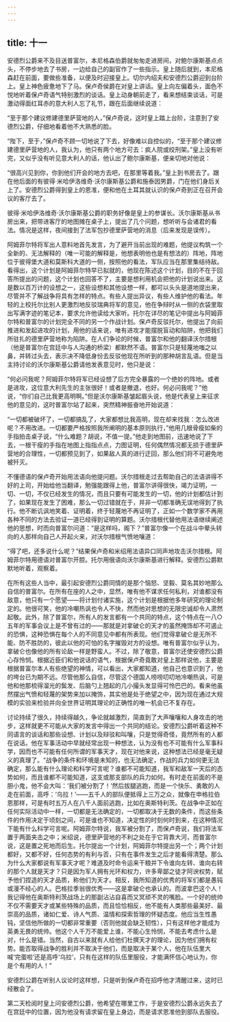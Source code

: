 ```yaml
---
---
---
```

title: 十一
---



安德烈公爵来不及目送普富尔，本尼格森伯爵就匆匆走进房间，对鲍尔康斯基点点头，不停步地去了书房，一边给自己的副官作了一些指示。皇上随后就到，本尼格森赶在前面，要做些准备，以便及时迎接皇上。切尔内绍夫和安德烈公爵迎到台阶上。皇上神色疲惫地下了马。保卢奇侯爵在对皇上讲话。皇上向左偏着头，面色不悦地听着保卢奇语气特别激烈的谈话。皇上动身朝前走了，看来想结束谈话，可是激动得面红耳赤的意大利人忘了礼节，跟在后面继续说道：

“至于那个建议修建德里萨营地的人，”保卢奇说，这时皇上踏上台阶，注意到了安德烈公爵，仔细地看着他不大熟悉的脸。

“陛下，至于，”保卢奇不顾一切地说了下去，好像难以自控似的，“至于那个建议修建德里萨营地的人，我认为，他只有两个地方可去：疯人院或绞刑架。”皇上没有听完，又似乎没有听见意大利人的话，他认出了鲍尔康斯基，便亲切地对他说：

“很高兴见到你，你到他们开会的地方去吧，在那里等着我。”皇上到书房去了。跟在他后面的有彼得·米哈伊洛维奇·沃尔康斯基公爵和施泰因男爵，门在他们身后关上了。安德烈公爵得到皇上的恩准，便和他在土耳其就认识的保卢奇到正在召开会议的客厅去了。

彼得·米哈伊洛维奇·沃尔康斯基公爵的职务好像是皇上的参谋长。沃尔康斯基从书房出来，把带进客厅的地图摊在桌子上，提出了几个问题，想听听与会诸君的看法。情况是这样，夜间接到了法军包抄德里萨营地的消息（后来发现是误传）。

阿姆菲尔特将军出人意料地首先发言，为了避开当前出现的难题，他提议构筑一个全新的、无法解释的（唯一可能的解释是，他想表明他也是有想法的）阵地，阵地位于彼得堡大道和莫斯科大道的一侧，按照他的看法，军队应当在那里集结待敌。看得出，这个计划是阿姆菲尔特早已拟就的，他现在陈述这个计划，目的不在于回答所提出的问题，这个计划也回答不了，主要是想利用机会把他的计划说出来。这是数以百万计的设想之一，这些设想和其他设想一样，都可以头头是道地提出来，尽管并不了解战争将具有怎样的特点。有些人提出异议，有些人维护他的看法。年轻的上校托尔比别人更激烈地反驳瑞典将军的意见，他在争辩时从一侧的衣袋里取出写满字迹的笔记本，要求允许他读给大家听。托尔在详尽的笔记中提出与阿姆菲尔特和普富尔的计划完全不同的另一个作战计划。保卢奇反驳托尔，他提出了向前推进和发起进攻的计划，用他的话来说，唯有进攻才能摆脱盲动和陷阱，他把我们所驻扎的德里萨营地称为陷阱。在人们争论的时候，普富尔和他的翻译沃尔措根（他是普富尔在宫廷中与人沟通的桥梁）都默然不语。普富尔只是轻蔑地嗤之以鼻，并转过头去，表示决不降低身份去反驳他现在所听到的那种胡言乱语。但是当主持讨论的沃尔康斯基公爵请他发表意见时，他只是说：

“何必问我呢？阿姆菲尔特将军已经设想了后方完全暴露的一个绝妙的阵地。或者是进攻，这位意大利先生的主张很好！或者是撤退，也好。何必问我呢？”他说，“你们自己比我更高明啊。”但是沃尔康斯基皱起眉头说，他是代表皇上来征求他的意见的，这时普富尔站了起来，突然精神振奋地开始说道：

“一切都被破坏了，一切都搞乱了，大家都想比我高明，现在却来找我：怎么改进呢？不用改进。一切都要严格按照我所阐明的基本原则执行，”他用几根骨瘦如柴的手指拍击桌子说，“什么难题？胡说，不值一提。”他走到地图前，迅速地说了下去，一根干瘦的手指在地图上指指点点，力图证明，任何偶然情况都无损于德里萨营地的合理性，一切都预见到了，如果敌人真的进行迂回，那么他们将不可避免地被歼灭。

不懂德语的保卢奇开始用法语向他提问题。沃尔措根走过去帮助自己的法语讲得不好的上司，开始给他当翻译，勉强能跟得上他，普富尔讲得很快，竭力证明，一切、一切，不仅已经发生的情况，而且只要有可能发生的一切，他的计划都估计到了，如果现在发生了困难，那么一切过错就在于，并非一切都准确无误地得到了执行。他不断讥讽地笑着、证明着，终于轻蔑地不再证明了，正如一个数学家不再用各种不同的方法去验证一道已经得到证明的算题。沃尔措根代替他用法语继续阐述他的思想，时而向普富尔问道：“是这样吗，阁下？”普富尔像一个在战斗中晕头转向的人那样向自己人开起火来，对沃尔措根气愤地嚷道：

“得了吧，还多说什么呢？”结果保卢奇和米绍用法语异口同声地攻击沃尔措根。阿姆菲尔特用德语对普富尔开腔。托尔用俄语向沃尔康斯基进行解释。安德烈公爵默默地听着，观察着。

在所有这些人当中，最引起安德烈公爵同情的是那个恼怒、坚毅、莫名其妙地那么自信的普富尔。在所有在座的人之中，显然，唯有他不谋求任何私利，对谁都没有敌意，他只有一个愿望——将计划付诸实施，这个计划是根据他多年研究的理论制定的。他很可笑，他的冷嘲热讽也令人不快，然而他对思想的无限忠诚却令人肃然起敬。此外，除了普富尔，所有人的发言都有一个共同的特点，这个特点在一八○五年的军事会议上是不曾有过的——那就是对拿破仑的天才的虽然掩饰却不可遏止的恐惧，这种恐惧在每个人的不同意见中都有所表现。他们觉得拿破仑是无所不能、防不胜防的，彼此以他的可怕的名字摧毁对方的设想。唯有普富尔似乎认为，拿破仑也像他的所有论敌一样是野蛮人。不过，除了敬意，普富尔还使安德烈公爵心存怜悯。根据近臣们和他说话的语气，根据保卢奇竟敢对皇上那样说他，主要是根据普富尔本人有些绝望的神情，可以看出，大家都知道，他自己也意识到了，他的垮台已为期不远。尽管他那么自信，尽管这个德国人唠唠叨叨地冷嘲热讽，可是他和他那梳得溜光的鬓发、后脑勺上翘起的几小撮头发显得可怜巴巴的。看来他虽然摆出气愤和轻蔑的架势来加以掩饰，其实他是处于绝望之中，因为现在通过大规模的实验来检验并向全世界证明其理论的正确性的唯一机会已不复存在。

讨论持续了很久，持续得越久，争论就越激烈，简直到了大声嚷嚷和人身攻击的地步，这样就更不可能从大家的发言中得出一个共同的结论。安德烈公爵听着这种不同语言的谈话和那些设想、计划以及辩驳和叫嚷，只是觉得奇怪，竟然所有的人都在说话。他在军事活动中早就经常出现一种想法，认为没有也不可能有什么军事科学，因而也不可能有任何所谓的军事天才，现在对他来说，这种想法已经是毫无疑义的真理了。“战争的条件和环境是未知的，也无法确定，作战的兵力如何更无法确定，那么能有什么理论和科学可言呢？谁都不可能知道，我军和敌军一天后的态势如何，而且谁都不可能知道，这支或那支部队的兵力如何。有时走在前面的不是胆小鬼，他不会大叫：‘我们被分割了！’然后拔腿逃跑，而是一个快乐、勇敢的人走在前面，高呼：‘乌拉！’——五千人的部队便抵得上三万之众，就像在申格拉伯恩那样，可是有时五万人在八千人面前逃跑，比如在奥斯特利茨。在战争中正如在任何实际活动中一样，一切都是无法确定的，一切都取决于无数的条件，而这些条件的作用决定于顷刻之间，可是谁也不知道，决定性的时刻何时到来，在这种情况下能有什么科学可言呢。阿姆菲尔特说，我军被分割了，而保卢奇说，我们将法军置于两面夹击之中；米绍说，德里萨营地的不利之处在于它背靠大河，而普富尔说，这是置之死地而后生。托尔提出一个计划，阿姆菲尔特提出另一个；两个计划都好，又都不好，任何态势的有利与否，只有在事件发生之后才能看得清楚。那么为什么大家都说有军事天才呢？难道及时命令运来干粮并下令谁向左转、谁向右转的那个人就是天才？只是因为军人拥有光环和权力，许多卑鄙之徒才阿谀权势，赋予他们捏造的天才品质，称他们为天才。相反，我所知道的优秀的将军们都是愚钝或漫不经心的人。巴格拉季翁很优秀——这是拿破仑也承认的。而波拿巴这个人！我记得他在奥斯特利茨战场上的那副沾沾自喜而又冥顽不灵的嘴脸。一个好的统帅不仅不需要天才或某些特殊的品质，而且恰恰相反，他不能有人类那些最美好、最崇高的品质，诸如仁爱、诗人气质、温情和探索哲理的怀疑态度。他应当生性愚钝，坚信他所做的一切都非常重要（否则他就会缺乏韧性），只有这样他才能成为英勇无畏的统帅。他这个人千万不能爱上谁，不能心生怜悯，不能去考虑什么是对，什么是错。当然，自古以来就有人给他们杜撰天才的理论，因为他们拥有权势。能否取得战争的胜利并不取决于他们，而是取决于某个人，他在队伍里大喊‘完蛋啦’还是高呼‘乌拉’，只有在这样的队伍里服役，才能满怀信心地认为，你是个有用的人！”

安德烈公爵在听别人议论时这样想，只是听到保卢奇在招呼他才清醒过来，这时已经散会了。

第二天检阅时皇上问安德烈公爵，他希望在哪里工作，于是安德烈公爵永远失去了在宫廷中的位置，因为他没有请求留在皇上身边，而是请求恩准他到部队去服役。